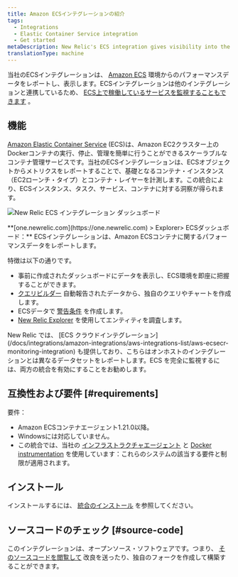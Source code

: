 ```yaml
---
title: Amazon ECSインテグレーションの紹介
tags:
  - Integrations
  - Elastic Container Service integration
  - Get started
metaDescription: New Relic's ECS integration gives visibility into the performance of your Amazon ECS environment.
translationType: machine
---
```


当社のECSインテグレーションは、 [Amazon ECS](https://docs.aws.amazon.com/ecs/index.html) 環境からのパフォーマンスデータをレポートし、表示します。ECSインテグレーションは他のインテグレーションと連携しているため、 [ECS上で稼働しているサービスを監視することもできます](/docs/integrations/host-integrations/host-integrations-list/monitor-services-running-amazon-ecs) 。

## 機能

[Amazon Elastic Container Service](https://docs.aws.amazon.com/ecs/index.html) (ECS)は、Amazon EC2クラスター上のDockerコンテナの実行、停止、管理を簡単に行うことができるスケーラブルなコンテナ管理サービスです。当社のECSインテグレーションは、ECSオブジェクトからメトリクスをレポートすることで、基礎となるコンテナ・インスタンス（EC2ローンチ・タイプ）とコンテナ・レイヤーを計測します。この統合により、ECSインスタンス、タスク、サービス、コンテナに対する洞察が得られます。

![New Relic ECS インテグレーション ダッシュボード](./images/new-relic-ecs-integration-dashboards_0.png "new-relic-ecs-integration-dashboards.png")

<figcaption>
  **[one.newrelic.com](https://one.newrelic.com) > Explorer> ECSダッシュボード：** ECSインテグレーションは、Amazon ECSコンテナに関するパフォーマンスデータをレポートします。
</figcaption>

特徴は以下の通りです。

* 事前に作成されたダッシュボードにデータを表示し、ECS環境を即座に把握することができます。
* [クエリビルダー](/docs/chart-builder/use-chart-builder/get-started/introduction-chart-builder) 自動報告されたデータから、独自のクエリやチャートを作成します。
* ECSデータで [警告条件](/docs/ecs-integration-recommended-alert-conditions) を作成します。
* [New Relic Explorer](/docs/new-relic-one/use-new-relic-one/ui-data/new-relic-one-entity-explorer-view-performance-across-apps-services-hosts) を使用してエンティティを調査します。

<Callout variant="important">
  New Relic では、 [ECS クラウドインテグレーション](/docs/integrations/amazon-integrations/aws-integrations-list/aws-ecsecr-monitoring-integration) も提供しており、こちらはオンホストのインテグレーションとは異なるデータセットをレポートします。ECS を完全に監視するには、両方の統合を有効にすることをお勧めします。
</Callout>

## 互換性および要件 [#requirements]

要件：

* Amazon ECSコンテナエージェント1.21.0以降。
* Windowsには対応していません。
* この統合では、当社の [インフラストラクチャエージェント](/docs/infrastructure/new-relic-infrastructure/getting-started/compatibility-requirements-new-relic-infrastructure) と [Docker instrumentation](/docs/infrastructure/install-configure-manage-infrastructure/docker-installation/docker-instrumentation-infrastructure) を使用しています：これらのシステムの該当する要件と制限が適用されます。

## インストール

インストールするには、 [統合のインストール](/docs/install-ecs-integration) を参照してください。

## ソースコードのチェック [#source-code]

このインテグレーションは、オープンソース・ソフトウェアです。つまり、 [そのソースコードを閲覧して](https://github.com/newrelic/nri-ecs "新しいウィンドウにリンクが開きます。") 改良を送ったり、独自のフォークを作成して構築することができます。